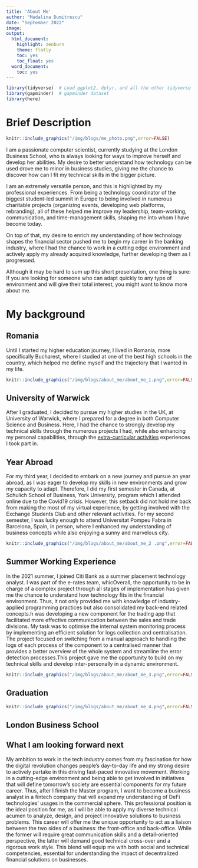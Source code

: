 ```yaml
---
title: 'About Me'
author: "Madalina Dumitrescu"
date: "September 2022"
image: 
output:
  html_document:
    highlight: zenburn
    theme: flatly
    toc: yes
    toc_float: yes
  word_document:
    toc: yes
---
```


```r
library(tidyverse)  # Load ggplot2, dplyr, and all the other tidyverse packages
library(gapminder)  # gapminder dataset
library(here)
```

# Brief Description

```r
knitr::include_graphics("/img/blogs/me_photo.png",error=FALSE)
```

I am a passionate computer scientist, currently studying at the London Business School, who is always looking for ways to improve herself and develop her abilities. My desire to better understand how technology can be used drove me to minor in business studies, giving me the chance to discover how can I fit my technical skills in the bigger picture. 

I am an extremely versatile person, and this is highlighted by my professional experiences. From being a technology coordinator of the biggest student-led summit in Europe to being involved in numerous charitable projects (organizing events, developing web platforms, rebranding), all of these helped me improve my leadership, team-working, communication, and time-management skills, shaping me into whom I have become today. 

On top of that, my desire to enrich my understanding of how technology shapes the financial sector pushed me to begin my career in the banking industry, where I had the chance to work in a cutting edge environment and actively apply my already acquired knowledge, further developing them as I progressed. 

 Although it may be hard to sum up this short presentation, one thing is sure: If you are looking for someone who can adapt quickly to any type of environment and will give their total interest, you might want to know more about me. 

# My background

## Romania
Until I started my higher education journey, I lived in Romania, more specifically Bucharest, where I studied at one of the best high schools in the country, which helped me define myself and the trajectory that I wanted in my life. 

```r
knitr::include_graphics("/img/blogs/about_me/about_me_1.png",error=FALSE)
```

## University of Warwick
After I graduated, I decided to pursue my higher studies in the UK, at University of Warwick, where I prepared for a degree in both Computer Science and Business. Here, I had the chance to strongly develop my technical skills through the numerous projects I had, while also enhancing my personal capabilities, through the [extra-curricular activities](/blogs/additional_information) experiences I took part in. 

## Year Abroad

For my third year, I decided to embark on a new journey and pursue an year abroad, as I was eager to develop my skills in new environments and grow my capacity to adapt. Therefore, I did my first semester in Canada, at Schulich School of Business, York University, program which I attended online due to the Covid19 crisis. However, this setback did not hold me back from making the most of my virtual experience, by getting involved with the Exchange Students Club and other relevant activities. For my second semester, I was lucky enough to attend Universitat Pompeu Fabra in Barcelona, Spain, in person, where I enhanced my understanding of business concepts while also enjoying a sunny and marvelous city.

```r
knitr::include_graphics("/img/blogs/about_me/about_me_2 .png",error=FALSE)
```

## Summer Working Experience

In the 2021 summer, I joined Citi Bank as a summer placement technology analyst. I was part of the e-rates team, whicOverall, the opportunity to be in charge of a complex project through all stages of implementation has given me the chance to understand how technology fits in the financial environment. Thus, it not only provided me with knowledge of industry-applied programming practices but also consolidated my back-end related concepts.h was developing a new component for the trading app that facilitated more effective communication between the sales and trade divisions. My task was to optimise the internal system monitoring process by implementing an efficient solution for logs collection and centralisation. The project focused on switching from a manual approach to handling the logs of each process of the component to a centralised manner that provides a better overview of the whole system and streamline the error detection processes.This project gave me the opportunity to build on my technical skills and develop inter-personally in a dynamic environment. 

```r
knitr::include_graphics("/img/blogs/about_me/about_me_3.png",error=FALSE)
```

## Graduation 


```r
knitr::include_graphics("/img/blogs/about_me/about_me_4.png",error=FALSE)
```

## London Business School 


## What I am looking forward next

My ambition to work in the tech industry comes from my fascination for how the digital revolution changes people's day-to-day life and my strong desire to actively partake in this driving fast-paced innovative movement. Working in a cutting-edge environment and being able to get involved in initiatives that will define tomorrow’s society are essential components for my future career. 
Thus, after I finish the Master program, I want to become a business analyst in a fintech company that will expand my understanding of DeFi technologies' usages in the commercial sphere. This professional position is the ideal position for me, as I will be able to apply my diverse technical acumen to analyze, design, and project innovative solutions to business problems. This career will offer me the unique opportunity to act as a liaison between the two sides of a business: the front-office and back-office. While the former will require great communication skills and a detail-oriented perspective, the latter will demand good technical cross-over and a rigorous work style. This blend will equip me with both social and technical competencies, essential for understanding the impact of decentralized financial solutions on businesses. 
